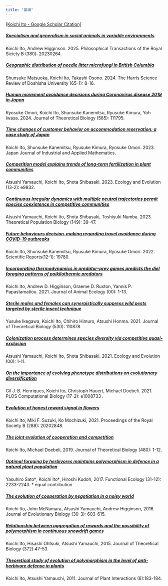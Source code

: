 ```yaml
---
title: "業績"
---
```


[\[Koichi Ito - Google Scholar Citation\]](https://scholar.google.com/citations?hl=ja&view_op=list_works&gmla=AJsN-F6NanGQGUoTvjhhZLwxZxz03Q75J6xV7lIsD5oyKKcyCX0COH9t614j5E59fx-Q1iEfGOqTxJEFfqZ1qO3IZLDv-DyxkUGl2QKNPUr7yqrEijjoBqdH4zneP8S7xUgKKYdFGk8-15AsWAfJTXyhu91cD79Owg&user=YAl7gAYAAAAJ)

##### [Specialism and generalism in social animals in variable environments](https://doi.org/10.1098/rstb.2023.0264)
Koichi Ito, Andrew Higginson. 2025. Philosophical Transactions of the Royal Siciety B (380): 20230264.

##### [Geographic distribution of needle litter microfungi in British Columbia  ](https://doi.org/10.48550/arXiv.2304.14488)
Shunsuke Matsuoka, Koichi Ito, Takashi Osono. 2024. The Harris Science Review of Doshisha University (65-1): 8-16.

##### [Human movement avoidance decisions during Coronavirus disease 2019 in Japan](https://doi.org/10.1016/j.jtbi.2024.111795)
Ryosuke Omori, Koichi Ito, Shunsuke Kanemitsu, Ryusuke Kimura, Yoh Iwasa. 2024. Journal of Theoretical Biology (585): 111795.

##### [Time changes of customer behavior on accommodation reservation: a case study of Japan](https://doi.org/10.1007/s13160-023-00623-5)
Koichi Ito, Shunsuke Kanemitsu, Ryusuke Kimura, Ryosuke Omori. 2023. Japan Journal of Industrial and Applied Mathematics.

##### [Competition model explains trends of long‐term fertilization in plant communities](https://doi.org/10.1002/ece3.9832)
Atsushi Yamauchi, Koichi Ito, Shota Shibasaki. 2023. Ecology and Evolution (13-2): e9832.

##### [Continuous irregular dynamics with multiple neutral trajectories permit species coexistence in competitive communities](https://www.sciencedirect.com/science/article/pii/S0040580922000806)
Atsushi Yamauchi, Koichi Ito, Shota Shibasaki, Toshiyuki Namba. 2023. Theoretical Population Biology (149): 39-47. 

##### [Future behaviours decision-making regarding travel avoidance during COVID-19 outbreaks](https://www.nature.com/articles/s41598-022-24323-1)
Koichi Ito, Shunsuke Kanemitsu, Ryusuke Kimura, Ryosuke Omori. 2022. Scientific Reports(12-1): 19780. 

##### [Incorporating thermodynamics in predator–prey games predicts the diel foraging patterns of poikilothermic predators](https://besjournals.onlinelibrary.wiley.com/doi/10.1111/1365-2656.13608)
Koichi Ito, Andrew D. Higginson, Graeme D. Ruxton, Yannis P. Papastamatiou. 2021. Journal of Animal Ecology (00): 1-13. 

##### [Sterile males and females can synergistically suppress wild pests targeted by sterile insect technique](https://www.sciencedirect.com/science/article/pii/S0022519321002976?via%3Dihub)
Yusuke Ikegawa, Koichi Ito, Chihiro Himuro, Atsushi Honma. 2021. Journal of Theoretical Biology (530): 110878. 

##### [Colonization process determines species diversity via competitive quasi‐exclusion](https://onlinelibrary-wiley-com.ezproxy.library.ubc.ca/doi/full/10.1002/ece3.7342)
Atsushi Yamauchi, Koichi Ito, Shota Shibasaki. 2021. Ecology and Evolution (00): 1-11. 

##### [On the importance of evolving phenotype distributions on evolutionary diversification](https://journals.plos.org/ploscompbiol/article?id=10.1371/journal.pcbi.1008733)
Gil J. B. Henriques, Koichi Ito, Christoph Hauert, Michael Doebeli. 2021. PLOS Computational Biology (17-2): e1008733 .

##### [Evolution of honest reward signal in flowers](https://royalsocietypublishing.org/doi/10.1098/rspb.2020.2848)
Koichi Ito, Miki F. Suzuki, Ko Mochizuki, 2021. Proceedings of the Royal Society B (288): 20202848.

##### [The joint evolution of cooperation and competition](https://www.sciencedirect.com/science/article/pii/S0022519319302875)
Koichi Ito, Michael Doebeli, 2019. Journal of Theoretical Biology (480): 1-12.

##### [Optimal foraging by herbivores maintains polymorphism in defence in a natural plant population](https://besjournals.onlinelibrary.wiley.com/doi/full/10.1111/1365-2435.12937)
Yasuhiro Sato†, Koichi Ito†, Hiroshi Kudoh, 2017. Functional Ecology (31-12): 2233-2243.   † equal contribution

##### [The evolution of cooperation by negotiation in a noisy world](http://onlinelibrary.wiley.com/doi/10.1111/jeb.13030/abstract)
Koichi Ito, John McNamara, Atsushi Yamauchi, Andrew Higginson, 2016. Journal of Evolutionary Biology (30-3): 603-615.

##### [Relationship between aggregation of rewards and the possibility of polymorphism in continuous snowdrift games](http://www.sciencedirect.com/science/article/pii/S0022519315000740)
Koichi Ito, Hisashi Ohtsuki, Atsushi Yamauchi, 2015. Journal of Theoretical Biology (372):47-53. 

##### [Theoretical study of evolution of polymorphism in the level of anti-herbivore defense in plants](https://www.tandfonline.com/doi/full/10.1080/17429145.2010.544771)
Koichi Ito, Atsushi Yamauchi, 2011.  Journal of Plant Interactions (6):183-184.
